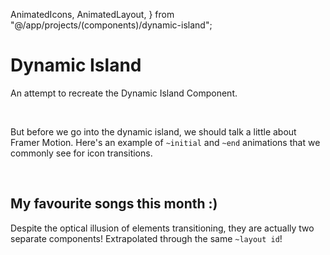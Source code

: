   AnimatedIcons,
  AnimatedLayout,
} from "@/app/projects/(components)/dynamic-island";

# Dynamic Island

An attempt to recreate the Dynamic Island Component.

<br />

But before we go into the dynamic island, we should talk a little about Framer Motion. Here's an example of `~initial` and `~end` animations that we commonly see for icon transitions.

<AnimatedIcons />

<br />

## My favourite songs this month :)

Despite the optical illusion of elements transitioning, they are actually two separate components! Extrapolated through the same `~layout id`!

<AnimatedLayout />
